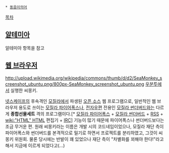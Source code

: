  * [[동음이의어]]

[[목차]]
== [[알테미아]] ==
알테미아 항목을 참고

== [[웹 브라우저]] ==
http://upload.wikimedia.org/wikipedia/commons/thumb/d/d2/SeaMonkey_screenshot_ubuntu.png/800px-SeaMonkey_screenshot_ubuntu.png
[[우분투]]에서 실행한 씨몽키.

[[넷스케이프]]의 후속격인 [[모질라]]에서 파생된 [[오픈 소스]] 웹 프로그램으로, 일반적인 웹 브라우저 용도로 쓰이는 [[모질라 파이어폭스]]나, [[전자우편]] 전용인 [[모질라 썬더버드]]와는 다르게 '''종합선물세트''' 격의 프로그램이다.[* [[모질라 파이어폭스]] + [[모질라 썬더버드]] + [[RSS|RSS]] + [[wiki:"HTML" HTML]] 편집기 + [[IRC]]] 기능이 많기 때문에 파이어폭스나 썬더버드보다는 조금 무거운 편.
원래 씨몽키라는 이름은 개발 시의 코드네임이었으나, 모질라 재단 측이 파이어폭스와 썬더버드를 본격적으로 밀기로 하면서 프로젝트를 분리하였고, 그것이 씨몽키 위원회. 물론 당시에는 반발이 꽤 있었으나 재단 측이 "차별화를 꾀해야 한다!"라고 해서 지금에 이르게 되었다고(...)
